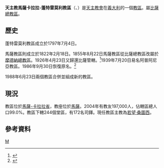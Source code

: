 {{Infobox diocese
|name =馬薩卡拉拉-蓬特雷莫利
|jurisdiction = 教區
|latin = Dioecesis Massensis-Apuana
|local = 
|border = catholic
|image = Italy Tuscany Diocese map Massa Carrara-Pontremoli.svg
|image_size = 
|image_alt = 
|caption = 教區範圍
|image2 =Massa Duomo San Francesco 01.JPG
|caption2 =聖伯多祿方濟主教座堂
|location = [[義大利|義大利]]
|rite = [[羅馬禮|羅馬禮]]
|territory = [[馬薩-卡拉拉省|馬薩-卡拉拉省]]
|population =197,000
|patron =
|province = 比薩
|established = 1988年
|cathedral = [[聖伯多祿聖方濟主教座堂_(馬薩)|聖伯多祿聖方濟主教座堂]]
|co-cathedral =[[人民聖母副主教座堂_(蓬特雷莫利)|人民聖母副主教座堂]]
|leadership = 主教 
|website =[http://www.webdiocesi.chiesacattolica.it/cci_new/vis_diocesi.jsp?idDiocesi=110 官方網頁]
|pope =  
|patriarch= 
|metropolitan =
|ordinary = 若望·桑圖西
|coadjutor archbishop = 
|coadjutor bishop = 
|auxiliary = 
|emeritus = }}

'''天主教馬薩卡拉拉-蓬特雷莫利教區'''（{{lang-la|Dioecesis Massensis-Apuana}}、{{lang-it|Diocesi di Massa Carrara-Pontremoli}}）是[[天主教會|天主教會]]在[[義大利|義大利]]的一個[[教區|教區]]。屬[[天主教比薩總教區|比薩總教區]]。
==歷史==
蓬特雷莫利教區成立於1797年7月4日。

馬薩教區則成立於1822年2月18日。1855年8月22日馬薩教區從比薩總教區改屬於[[天主教摩德纳-诺南托拉总教区|摩德納總教區]]。1926年4月23日又歸還比薩管轄。<ref>{{cite journal
|journal=[[宗座公報|宗座公報]]
|publisher=梵蒂岡出版社
|date=1926年
|volume=18
|title=''Inter coetera''
|page=207
|url=http://www.vatican.va/archive/aas/documents/AAS%2018%20%5B1926%5D%20-%20ocr.pdf
|access-date=2014-09-02
|archive-date=2010-03-27
|archive-url=https://web.archive.org/web/20100327071027/http://www.vatican.va/archive/aas/documents/AAS%2018%20%5B1926%5D%20-%20ocr.pdf
|dead-url=no
}}</ref>1939年7月20日易名阿普阿尼亞教區。1986年9月30日恢復原名。<ref>{{cite journal
|journal=[[宗座公報|宗座公報]]
|publisher=梵蒂岡出版社
|date=1987年
|volume=79
|title=''Cum procedere''
|page=443-444
|url=http://www.vatican.va/archive/aas/documents/AAS%2079%20%5B1987%5D%20-%20ocr.pdf
|access-date=2014-09-02
|archive-date=2019-06-03
|archive-url=https://web.archive.org/web/20190603085403/http://www.vatican.va/archive/aas/documents/AAS%2079%20%5B1987%5D%20-%20ocr.pdf
|dead-url=no
}}</ref>

1988年6月23日兩個教區合併並組成新的教區。
==現況==
教區位於[[馬薩-卡拉拉省|馬薩-卡拉拉省]]，教座位於[[馬薩|馬薩]]。2004年有教友197,000人，佔轄區總人口99.0%。教區下轄244個堂區，有172名司鐸。現任教區主教為[[若望·桑圖西|若望·桑圖西]]。
==參考資料==
{{reflist}}
[[Category:義大利天主教教區|M]]
{{意大利天主教教區}}